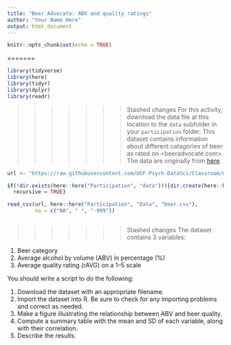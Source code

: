 ```yaml
---
title: "Beer Advocate: ABV and quality ratings"
author: "Your Name Here"
output: html_document
---
```


```r
knitr::opts_chunk$set(echo = TRUE)
```

=======
```r
library(tidyverse)
library(here)
library(tidyr)
library(dplyr)
library(readr)
```


>>>>>>> Stashed changes
For this activity, download the data file at this location to the `data` subfolder in your `participation` folder. 
This dataset contains information about different catagories of beer as rated on <beeradvocate.com>.
The data are originally from [here](http://scottjanish.com/relationship-of-abv-to-beer-scores/).

```r
url <- "https://raw.githubusercontent.com/USF-Psych-DataSci/Classroom/master/data/beer-advocate.csv"
```

```r
if(!dir.exists(here::here("Participation", "data"))){dir.create(here::here("Participation", "Data"))
  recursive = TRUE}
```

```r
read_csv(url, here::here("Participation", "Data", "beer.csv"),
         na = c("NA", " ", "-999"))
```

```r

```

>>>>>>> Stashed changes
The dataset contains 3 variables:

  1. Beer category
  2. Average alcohol by volume (ABV) in percentage (%)
  3. Average quality rating (rAVG) on a 1–5 scale
  
You should write a script to do the following:

  1. Download the dataset with an appropriate filename.
  2. Import the dataset into R.
     Be sure to check for any importing problems and correct as needed.
  3. Make a figure illustrating the relationship between ABV and beer quality.
  4. Compute a summary table with the mean and SD of each variable, along with their correlation.
  5. Describe the results.

